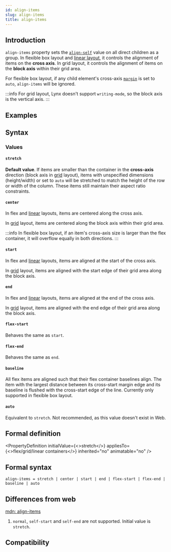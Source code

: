 ```yaml
---
id: align-items
slug: align-items
title: align-items
---
```



## Introduction

`align-items` property sets the [`align-self`](./align-self.mdx) value on all direct children as a group. In flexible box layout and [linear layout](guide/ui/layout/linear-layout.mdx), it controls the alignment of items on the **cross axis**. In grid layout, it controls the alignment of items on the **block axis** within their grid area.

For flexible box layout, if any child element's cross-axis [`margin`](./margin.mdx) is set to `auto`, `align-items` will be ignored.

:::info
For grid layout, Lynx doesn't support `writing-mode`, so the block axis is the vertical axis.
:::

## Examples


<Go
  example="css-api"
  defaultFile="src/align-items/App.tsx"
  defaultEntryFile="dist/align-items.lynx.bundle"
  img="https://lf-lynx.tiktok-cdns.com/obj/lynx-artifacts-oss-sg/lynx-website/assets/doc/css/align-items.jpg"
  entry="src/align-items"
/>

## Syntax

### Values

#### `stretch`

**Default value**. If items are smaller than the container in the **cross-axis** direction (block axis in [grid](guide/ui/layout/grid-layout.mdx) layout), items with unspecified dimensions (height/width) or set to `auto` will be stretched to match the height of the row or width of the column. These items still maintain their aspect ratio constraints.

#### `center`

In flex and [linear](guide/ui/layout/linear-layout.mdx) layouts, items are centered along the cross axis.

In [grid](guide/ui/layout/grid-layout.mdx) layout, items are centered along the block axis within their grid area.

:::info
In flexible box layout, if an item's cross-axis size is larger than the flex container, it will overflow equally in both directions.
:::

#### `start`

In flex and [linear](guide/ui/layout/linear-layout.mdx) layouts, items are aligned at the start of the cross axis.

In [grid](guide/ui/layout/grid-layout.mdx) layout, items are aligned with the start edge of their grid area along the block axis.

#### `end`

In flex and [linear](guide/ui/layout/linear-layout.mdx) layouts, items are aligned at the end of the cross axis.

In [grid](guide/ui/layout/grid-layout.mdx) layout, items are aligned with the end edge of their grid area along the block axis.

#### `flex-start`

Behaves the same as `start`.

#### `flex-end`

Behaves the same as `end`.

#### `baseline`

All flex items are aligned such that their flex container baselines align. The item with the largest distance between its cross-start margin edge and its baseline is flushed with the cross-start edge of the line. Currently only supported in flexible box layout.

#### `auto` <Deprecated/>

Equivalent to `stretch`. Not recommended, as this value doesn't exist in Web.

## Formal definition


<PropertyDefinition
  initialValue={<>stretch</>}
  appliesTo={<>flex/grid/linear containers</>}
  inherited="no"
  animatable="no"
/>

## Formal syntax

```
align-items = stretch | center | start | end | flex-start | flex-end | baseline | auto
```

## Differences from web

[mdn: align-items](https://developer.mozilla.org/en/docs/Web/CSS/align-items)

1. `normal`, `self-start` and `self-end` are not supported. Initial value is `stretch`.

## Compatibility


<LegacyCompatTable metadata="css/properties/align-items" />
